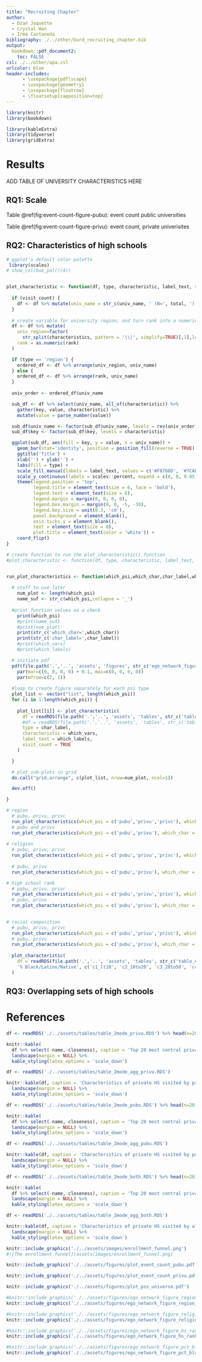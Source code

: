 ```yaml
---
title: "Recruiting Chapter"
author: 
  - Ozan Jaquette
  - Crystal Han
  - Irma Castaneda
bibliography: ./../other/burd_recruiting_chapter.bib
output: 
  bookdown::pdf_document2:
    toc: FALSE
csl: ./../other/apa.csl
urlcolor: blue
header-includes:
      - \usepackage{pdflscape}
      - \usepackage{geometry}
      - \usepackage{floatrow}
      - \floatsetup{capposition=top}
---
```


```r
library(knitr)
library(bookdown)

library(kableExtra)
library(tidyverse)
library(gridExtra)
```


# Results

ADD TABLE OF UNIVERSITY CHARACTERISTICS HERE

## RQ1: Scale

Table \@ref(fig:event-count-figure-pubu): event count public universities


Table \@ref(fig:event-count-figure-privu): event count, private univerisites



## RQ2: Characteristics of high schools


```r
# ggplot's default color palette
 library(scales)
# show_col(hue_pal()(4))


plot_characteristic <- function(df, type, characteristic, label_text, visit_count = FALSE) {
  
  if (visit_count) {
    df <- df %>% mutate(univ_name = str_c(univ_name, ' (N=', total, ')'))
  }
  
  # create variable for university region; and turn rank into a numeric variable
  df <- df %>% mutate(
    univ_region=factor(
      str_split(characteristics, pattern = '\\|', simplify=TRUE)[,1],levels = c('northeast','midwest','south','west')),
    rank = as.numeric(rank)
  )

  if (type == 'region') {
    ordered_df <- df %>% arrange(univ_region, univ_name)
  } else {
    ordered_df <- df %>% arrange(rank, univ_name)
  }
  
  univ_order <- ordered_df$univ_name

  sub_df <- df %>% select(univ_name, all_of(characteristic)) %>%
    gather(key, value, characteristic) %>%
    mutate(value = parse_number(value))

  sub_df$univ_name <- factor(sub_df$univ_name, levels = rev(univ_order))
  sub_df$key <- factor(sub_df$key, levels = characteristic)

  ggplot(sub_df, aes(fill = key, y = value, x = univ_name)) + 
    geom_bar(stat='identity', position = position_fill(reverse = TRUE)) +
    ggtitle('Title') +
    xlab('') + ylab('') +
    labs(fill = type) +
    scale_fill_manual(labels = label_text, values = c('#F8766D', '#7CAE00', '#00BFC4', '#C77CFF')) +
    scale_y_continuous(labels = scales::percent, expand = c(0, 0, 0.05, 0)) +
    theme(legend.position = 'top',
          legend.title = element_text(size = 6, face = 'bold'),
          legend.text = element_text(size = 6),
          legend.margin = margin(0, 0, 0, 0),
          legend.box.margin = margin(0, 0, -5, -30),
          legend.key.size = unit(0.3, 'cm'),
          panel.background = element_blank(),
          axis.ticks.y = element_blank(),
          text = element_text(size = 8),
          plot.title = element_text(color = 'white')) +
    coord_flip()
}

# create function to run the plot_characteristic() function
#plot_characteristic <- function(df, type, characteristic, label_text, visit_count = FALSE) {


run_plot_characteristics <- function(which_psi,which_char,char_label,which_vars,which_labels) {
  
  # stuff to use later
    num_plot <- length(which_psi)
    name_suf <- str_c(which_psi,collapse = '_')
    
  #print function values as a check
    print(which_psi)
    #print(name_suf)
    #print(num_plot)
    print(str_c('which_char=',which_char))
    print(str_c('char_label=',char_label))
    #print(which_vars)
    #print(which_labels)

  # initiate pdf
  pdf(file.path('.','..', 'assets', 'figures', str_c('ego_network_figure_', which_char,'_',name_suf, '.pdf')))
    par(mar=c(0, 0, 0, 0) + 0.1, mai=c(0, 0, 0, 0))
    par(mfrow=c(2, 1))
  
  #loop to create figure separately for each psi type
  plot_list <- vector("list", length(which_psi))
  for (i in 1:length(which_psi)) {
    
    plot_list[[i]] <- plot_characteristic(
      df = readRDS(file.path('.','..', 'assets', 'tables', str_c('table_ego_', which_psi[i], '.RDS'))),
      #df = readRDS(file.path('.','..', 'assets', 'tables', str_c('table_ego_', 'pubu', '.RDS'))),
      type = char_label,
      characteristic = which_vars,
      label_text = which_labels,
      visit_count = TRUE
    )

  }

  # plot sub-plots in grid
  do.call("grid.arrange", c(plot_list, nrow=num_plot, ncol=1))

  dev.off()

}        

# region
  # pubu, privu, privc
  run_plot_characteristics(which_psi = c('pubu','privu','privc'), which_char = 'region', char_label = 'Region', which_vars = c('northeast', 'midwest', 'south', 'west'),which_labels =c('Northeast', 'Midwest', 'South', 'West'))
  # pubu and privu
  run_plot_characteristics(which_psi = c('pubu','privu'), which_char = 'region', char_label = 'Region', which_vars = c('northeast', 'midwest', 'south', 'west'),which_labels =c('Northeast', 'Midwest', 'South', 'West'))
  
# religion
  # pubu, privu, privc
  run_plot_characteristics(which_psi = c('pubu','privu','privc'), which_char = 'religion', char_label = 'Religion', which_vars = c('catholic', 'christian', 'other', 'nonsectarian'), c('Catholic', 'Christian', 'Other religion', 'Nonsectarian'))
  
  # pubu, privu
  run_plot_characteristics(which_psi = c('pubu','privu'), which_char = 'religion', char_label = 'Religion', c('catholic', 'christian', 'other', 'nonsectarian'), c('Catholic', 'Christian', 'Other religion', 'Nonsectarian'))

# high school rank
  # pubu, privu, privc
  run_plot_characteristics(which_psi = c('pubu','privu','privc'), which_char = 'hs_rank', char_label = 'HS rank', c('c1_top200', 'c2_A+', 'c3_A', 'c4_ltA'), c('Top 200 A+', 'Other A+', 'A', 'Less than A'))
  # pubu, privu  
  run_plot_characteristics(which_psi = c('pubu','privu'), which_char = 'hs_rank', char_label = 'HS rank', c('c1_top200', 'c2_A+', 'c3_A', 'c4_ltA'), c('Top 200 A+', 'Other A+', 'A', 'Less than A'))
  

# racial composition
  # pubu, privu, privc  
  run_plot_characteristics(which_psi = c('pubu','privu','privc'), which_char = 'pct_black_latinx_native', char_label = '% Black/Latinx/Native', c('c1_lt10', 'c2_10to20', 'c3_20to50', 'c4_50+'), c('<10%', '10-20%', '20-50%', '50%+'))  
  # pubu, privu  
  run_plot_characteristics(which_psi = c('pubu','privu'), which_char = 'pct_black_latinx_native', char_label = '% Black/Latinx/Native', c('c1_lt10', 'c2_10to20', 'c3_20to50', 'c4_50+'), c('<10%', '10-20%', '20-50%', '50%+'))  
  
  plot_characteristic(
    df = readRDS(file.path('.','..', 'assets', 'tables', str_c('table_ego_', 'pubu', '.RDS'))),
    '% Black/Latinx/Native', c('c1_lt10', 'c2_10to20', 'c3_20to50', 'c4_50+'), c('<10%', '10-20%', '20-50%', '50%+'), visit_count = TRUE
  )
```



## RQ3: Overlapping sets of high schools



# References

<div id="refs"></div>

<!-- TABLES -->

\newpage
<!-- private col/univ -->

```r
df <- readRDS('./../assets/tables/table_2mode_privu.RDS') %>% head(n=20)

knitr::kable(
  df %>% select(-name,-closeness), caption = 'Top 20 most central private HS visited by private institutions') %>% 
  landscape(margin = NULL) %>%
  kable_styling(latex_options = 'scale_down')
```


```r
df <- readRDS('./../assets/tables/table_2mode_agg_privu.RDS')

knitr::kable(df, caption = 'Characteristics of private HS visited by private institutions, by degree band') %>% 
  landscape(margin = NULL) %>%
  kable_styling(latex_options = 'scale_down')
```

<!-- public research universities -->

```r
df <- readRDS('./../assets/tables/table_2mode_pubu.RDS') %>% head(n=20)

knitr::kable(
  df %>% select(-name,-closeness), caption = 'Top 20 most central private HS visited by public institutions') %>% 
  landscape(margin = NULL) %>%
  kable_styling(latex_options = 'scale_down')
```


```r
df <- readRDS('./../assets/tables/table_2mode_agg_pubu.RDS')

knitr::kable(df, caption = 'Characteristics of private HS visited by public institutions, by degree band') %>% 
  landscape(margin = NULL) %>%
  kable_styling(latex_options = 'scale_down')
```

<!-- public and private col/univ -->

```r
df <- readRDS('./../assets/tables/table_2mode_both.RDS') %>% head(n=20)

knitr::kable(
  df %>% select(-name,-closeness), caption = 'Top 20 most central private HS visited by all institutions') %>% 
  landscape(margin = NULL) %>%
  kable_styling(latex_options = 'scale_down')
```


```r
df <- readRDS('./../assets/tables/table_2mode_agg_both.RDS')

knitr::kable(df, caption = 'Characteristics of private HS visited by all institutions, by degree band') %>% 
  landscape(margin = NULL) %>%
  kable_styling(latex_options = 'scale_down')
```


<!-- ###################################################################################### FIGURES -->


```r
knitr::include_graphics('./../assets/images/enrollment_funnel.png')
#![The enrollment funnel](assets/images/enrollment_funnel.png)
```


<!-- ########################################################## RQ 1: SCALE -->


```r
knitr::include_graphics('./../assets/figures/plot_event_count_pubu.pdf')
```

```r
knitr::include_graphics('./../assets/figures/plot_event_count_privu.pdf')
```

<!-- ADD FIGURES: FIGURE X. Number of events at public high schools and private high schools 
      within each university, separate line for in-state and out-of-state
      separate figures for public and private universities
-->

<!-- ADD FIGURES: FIGURE X. Actual vs. proportional number of visits to private high schools
      within each university, separate line for in-state and out-of-state
      separate figures for public and private universities
-->



<!-- ########################################################## RQ 2: Characteristics of high schools -->


\restoregeometry

\newgeometry{top=1in, left=0cm, right=0cm, bottom=0cm}

\newpage

```r
knitr::include_graphics('./../assets/figures/plot_pss_universe.pdf')
```


\begin{center}
* \textit{Universe of private HS (N=3673), private HS visited by sample institutions (N=1738); Universe of private HS is defined as any private schools that enrolls at least ten grade 12.}
\end{center}


\newpage


```r
#knitr::include_graphics('./../assets/figures/ego_network_figure_region_pubu_privu_privc.pdf')
knitr::include_graphics('./../assets/figures/ego_network_figure_region_pubu_privu.pdf')
```

\newpage

```r
#knitr::include_graphics('./../assets/figures/ego_network_figure_religion_pubu_privu_privc.pdf')
knitr::include_graphics('./../assets/figures/ego_network_figure_religion_pubu_privu.pdf')
```

\newpage

```r
#knitr::include_graphics('./../assets/figures/ego_network_figure_hs_rank_pubu_privu_privc.pdf')
knitr::include_graphics('./../assets/figures/ego_network_figure_hs_rank_pubu_privu.pdf')
```


\newpage

```r
#knitr::include_graphics('./../assets/figures/ego_network_figure_pct_black_latinx_native_pubu_privu_privc.pdf')
knitr::include_graphics('./../assets/figures/ego_network_figure_pct_black_latinx_native_pubu_privu.pdf')
```












<!-- RQ3: Overlapping sets of high schools -->

\newpage

\newgeometry{top=1in, left=0cm, right=0cm, bottom=0cm}

\begin{landscape}


```r
knitr::include_graphics('./../assets/figures/plot_1mode_pubu.pdf')
```

```r
knitr::include_graphics('./../assets/figures/plot_1mode_privu.pdf')
```


```r
knitr::include_graphics('./../assets/figures/plot_1mode_privc.pdf')
```



```r
knitr::include_graphics('./../assets/figures/plot_1mode_u.pdf')
```

```r
knitr::include_graphics('./../assets/figures/plot_1mode_u_k5.pdf')
```



```r
knitr::include_graphics('./../assets/figures/plot_1mode_all.pdf')
```

```r
knitr::include_graphics('./../assets/figures/plot_1mode_all_k5.pdf')
```




```r
knitr::include_graphics('./../assets/figures/plot_1mode_pubu_outst.pdf')
```


```r
knitr::include_graphics('./../assets/figures/plot_1mode_u_pubu_outst.pdf')
```

```r
knitr::include_graphics('./../assets/figures/plot_1mode_all_pubu_outst.pdf')
```

```r
# <!-- plot of two-mode network; exclude for now -->
knitr::include_graphics('./../assets/figures/plot_2mode_all_region.pdf')

#https://stackoverflow.com/questions/15625990/how-to-set-size-for-local-image-using-knitr-for-markdown
```


```r
#<!-- Ego networks; exclude for now -->
knitr::include_graphics('./../assets/figures/villanova_religion.pdf')
```

```r
knitr::include_graphics('./../assets/figures/emory_region.pdf')
```

\end{landscape}









